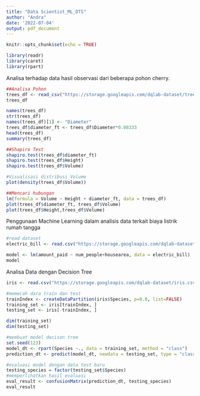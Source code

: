 ---
title: "Data Scientist_ML_DTS"
author: "Andra"
date: '2022-07-04'
output: pdf_document
---

```{r setup, include=FALSE}
knitr::opts_chunk$set(echo = TRUE)
```

```{r}
library(readr)
library(caret)
library(rpart)
```

Analisa terhadap data hasil observasi dari beberapa pohon cherry.

```{r}
##Analisa Pohon
trees_df <- read_csv("https://storage.googleapis.com/dqlab-dataset/trees.csv")
trees_df
```
```{r}
names(trees_df)
str(trees_df)
names(trees_df)[1] <- "Diameter"
trees_df$diameter_ft <- trees_df$Diameter*0.08333
head(trees_df)
summary(trees_df)
```

```{r}
##Shapiro Test
shapiro.test(trees_df$diameter_ft)
shapiro.test(trees_df$Height)
shapiro.test(trees_df$Volume)
```
```{r}
#Visualisasi distribusi Volume
plot(density(trees_df$Volume))
```

```{r}
##Mencari hubungan 
lm(formula = Volume ~ Height + diameter_ft, data = trees_df)
plot(trees_df$diameter_ft, trees_df$Volume)
plot(trees_df$Height,trees_df$Volume)
```
Penggunaan Machine Learning dalam analisis data terkait biaya listrik rumah tangga

```{r}
#read dataset
electric_bill <- read.csv("https://storage.googleapis.com/dqlab-dataset/electric_bill.csv")
```

```{r}
model <- lm(amount_paid ~ num_people+housearea, data = electric_bill)
model
```

Analisa Data dengan Decision Tree
```{r}
iris <- read.csv("https://storage.googleapis.com/dqlab-dataset/iris.csv")
```

```{r}
#memecah dara train dan test
trainIndex <- createDataPartition(iris$Species, p=0.8, list=FALSE)
training_set <- iris[trainIndex, ]
testing_set <- iris[-trainIndex, ]

dim(training_set)
dim(testing_set)
```

```{r}
#membuat model decison tree
set.seed(123)
model_dt <- rpart(Species ~., data = training_set, method = "class")
prediction_dt <- predict(model_dt, newdata = testing_set, type = "class")
```

```{r}
#evaluasi model dengan data test baru
testing_species = factor(testing_set$Species)
#memperlihatkan hasil evaluasi 
eval_result <- confusionMatrix(prediction_dt, testing_species)
eval_result
```
